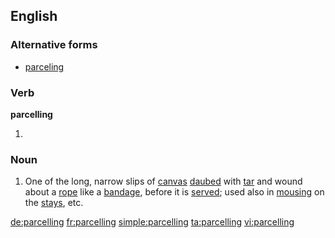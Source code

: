 ==English==

===Alternative forms===
* [[parceling]]

===Verb===
'''parcelling'''

# {{context|British|lang=en}} {{present participle of|parcel}}

===Noun===
{{en-noun}}

# {{context|nautical|lang=en}} One of the long, narrow slips of [[canvas]] [[daub]]ed with [[tar]] and wound about a [[rope]] like a [[bandage]], before it is [[serve]]d; used also in [[mousing]] on the [[stay]]s, etc.

{{Webster 1913}}

[[de:parcelling]]
[[fr:parcelling]]
[[simple:parcelling]]
[[ta:parcelling]]
[[vi:parcelling]]